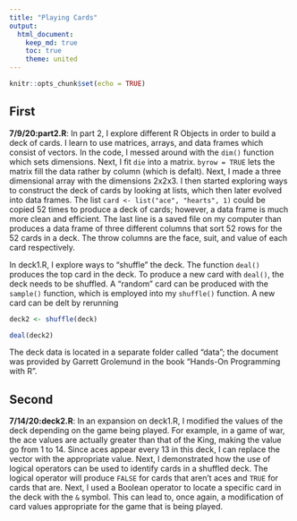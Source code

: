 ```yaml
---
title: "Playing Cards"
output: 
  html_document:
    keep_md: true
    toc: true
    theme: united
---
```


```r
knitr::opts_chunk$set(echo = TRUE)

```

## First

**7/9/20:part2.R**: In part 2, I explore different R Objects in order to build a deck of cards. I learn to use matrices, arrays, and data frames which consist of vectors. In the code, I messed around with the `dim()` function which sets dimensions. Next, I fit `die` into a matrix. `byrow = TRUE` lets the matrix fill the data rather by column (which is defalt). Next, I made a three dimensional array with the dimensions 2x2x3. I then started exploring ways to construct the deck of cards by looking at lists, which then later evolved into data frames. The list `card <- list("ace", "hearts", 1)` could be copied 52 times to produce a deck of cards; however, a data frame is much more clean and efficient. The last line is a saved file on my computer than produces a data frame of three different columns that sort 52 rows for the 52 cards in a deck. The throw columns are the face, suit, and value of each card respectively.

In deck1.R, I explore ways to "shuffle" the deck. The function `deal()` produces the top card in the deck. To produce a new card with `deal()`, the deck needs to be shuffled. A "random" card can be produced with the `sample()` function, which is employed into my `shuffle()` function. A new card can be delt by rerunning 
```R
deck2 <- shuffle(deck)

deal(deck2)
```
The deck data is located in a separate folder called "data"; the document was provided by Garrett Grolemund in the book "Hands-On Programming with R".

## Second

**7/14/20:deck2.R**: In an expansion on deck1.R, I modified the values of the deck depending on the game being played. For example, in a game of war, the ace values are actually greater than that of the King, making the value go from 1 to 14. Since aces appear every 13 in this deck, I can replace the vector with the appropriate value. Next, I demonstrated how the use of logical operators can be used to identify cards in a shuffled deck. The logical operator will produce `FALSE` for cards that aren't aces and `TRUE` for cards that are. Next, I used a Boolean operator to locate a specific card in the deck with the `&` symbol. This can lead to, once again, a modification of card values appropriate for the game that is being played.
